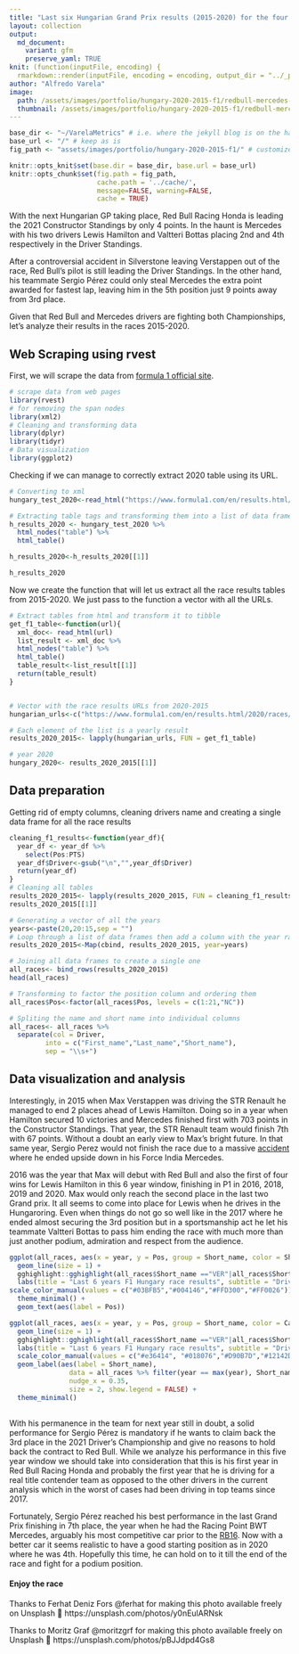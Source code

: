 ```yaml
---
title: "Last six Hungarian Grand Prix results (2015-2020) for the four drivers in the teams leading the Constructor Standings."
layout: collection
output:
  md_document:
    variant: gfm
    preserve_yaml: TRUE
knit: (function(inputFile, encoding) {
  rmarkdown::render(inputFile, encoding = encoding, output_dir = "../_portfolio") })
author: "Alfredo Varela"
image:
  path: /assets/images/portfolio/hungary-2020-2015-f1/redbull-mercedes-rvest.png
  thumbnail: /assets/images/portfolio/hungary-2020-2015-f1/redbull-mercedes-rvest.png
---
```


```r
base_dir <- "~/VarelaMetrics" # i.e. where the jekyll blog is on the hard drive.
base_url <- "/" # keep as is
fig_path <- "assets/images/portfolio/hungary-2020-2015-f1/" # customize to heart's content, I 'spose.

knitr::opts_knit$set(base.dir = base_dir, base.url = base_url)
knitr::opts_chunk$set(fig.path = fig_path,
                      cache.path = '../cache/',
                      message=FALSE, warning=FALSE,
                      cache = TRUE) 
```

With the next Hungarian GP taking place, Red Bull Racing Honda is leading the 2021 Constructor Standings by only 4 points. In the haunt is Mercedes with his two drivers Lewis Hamilton and Valtteri Bottas placing 2nd and 4th respectively in the Driver Standings. 

After a controversial  accident in Silverstone leaving Verstappen out of the race, Red Bull's pilot is still leading the Driver Standings. In the other hand, his teammate Sergio Pérez could only steal Mercedes the extra point awarded for fastest lap, leaving him in the 5th position just 9 points away from 3rd place. 

Given that Red Bull and Mercedes drivers are fighting both Championships, let's analyze their results in the races 2015-2020.

## Web Scraping using rvest

First, we will scrape the data from [formula 1 official site](https://www.formula1.com/en.html). 

```r
# scrape data from web pages 
library(rvest)
# for removing the span nodes
library(xml2)
# Cleaning and transforming data
library(dplyr)
library(tidyr)
# Data visualization 
library(ggplot2)
```

Checking if we can manage to correctly extract 2020 table using its URL.

```r
# Converting to xml
hungary_test_2020<-read_html("https://www.formula1.com/en/results.html/2020/races/1047/hungary/race-result.html")

# Extracting table tags and transforming them into a list of data frames  
h_results_2020 <- hungary_test_2020 %>% 
  html_nodes("table") %>%
  html_table()

h_results_2020<-h_results_2020[[1]]

h_results_2020
```

Now we create the function that will let us extract all the race results tables from 2015-2020. We just pass to the function a vector with all the URLs.

```r
# Extract tables from html and transform it to tibble 
get_f1_table<-function(url){
  xml_doc<- read_html(url)
  list_result <- xml_doc %>% 
  html_nodes("table") %>%
  html_table()
  table_result<-list_result[[1]]
  return(table_result)  
}


# Vector with the race results URLs from 2020-2015
hungarian_urls<-c("https://www.formula1.com/en/results.html/2020/races/1047/hungary/race-result.html","https://www.formula1.com/en/results.html/2019/races/1011/hungary/race-result.html","https://www.formula1.com/en/results.html/2018/races/990/hungary/race-result.html","https://www.formula1.com/en/results.html/2017/races/969/hungary/race-result.html","https://www.formula1.com/en/results.html/2016/races/947/hungary/race-result.html","https://www.formula1.com/en/results.html/2015/races/927/hungary/race-result.html")

# Each element of the list is a yearly result
results_2020_2015<- lapply(hungarian_urls, FUN = get_f1_table)

# year 2020 
hungary_2020<- results_2020_2015[[1]]

```

## Data preparation 

Getting rid of empty columns, cleaning drivers name and creating a single data frame for all the race results 

```r
cleaning_f1_results<-function(year_df){
  year_df <- year_df %>% 
    select(Pos:PTS)
  year_df$Driver<-gsub("\n","",year_df$Driver)
  return(year_df)
}
# Cleaning all tables
results_2020_2015<- lapply(results_2020_2015, FUN = cleaning_f1_results)
results_2020_2015[[1]]

# Generating a vector of all the years
years<-paste(20,20:15,sep = "")
# Loop through a list of data frames then add a column with the year raced for each data frame 
results_2020_2015<-Map(cbind, results_2020_2015, year=years)

# Joining all data frames to create a single one
all_races<- bind_rows(results_2020_2015)
head(all_races)
```

```r
# Transforming to factor the position column and ordering them 
all_races$Pos<-factor(all_races$Pos, levels = c(1:21,"NC"))

# Spliting the name and short name into individual columns 
all_races<- all_races %>%  
  separate(col = Driver,
         into = c("First_name","Last_name","Short_name"),
         sep = "\\s+")
```

## Data visualization and analysis 

Interestingly, in 2015 when Max Verstappen was driving the STR Renault he managed to end 2 places ahead of Lewis Hamilton. Doing so in a year when Hamilton secured 10 victories and Mercedes finished first with 703 points in the Constructor Standings. That year, the STR Renault team would finish 7th with 67 points. Without a doubt an early view to Max's bright future. In that same year, Sergio Perez would not finish the race due to a massive [accident](https://www.youtube.com/watch?v=GxLztchb138) where he ended upside down in his Force India Mercedes. 

2016 was the year that Max will debut with Red Bull and also the first of four wins for Lewis Hamilton in this 6 year window, finishing in P1 in 2016, 2018, 2019 and 2020. Max would only reach the second place in the last two Grand prix. It all seems to come into place for Lewis when he drives in the Hungaroring. Even when things do not go so well like in the 2017 where he ended almost securing the 3rd position but in a sportsmanship act he let his teammate Valtteri Bottas to pass him ending the race with much more than just another podium, admiration and respect from the audience.

```r
ggplot(all_races, aes(x = year, y = Pos, group = Short_name, color = Short_name)) +
  geom_line(size = 1) +
  gghighlight::gghighlight(all_races$Short_name =="VER"|all_races$Short_name=="HAM"|all_races$Short_name=="PER"|all_races$Short_name=="BOT") +
  labs(title = "Last 6 years F1 Hungary race results", subtitle = "Drivers from teams leading the 2021 Constructor Standings are shown.", x = "Year", y = "Position",caption = "Created by Alfredo Varela Vega @VarelaMetrics using data from formula1.com") + 
scale_color_manual(values = c("#03BFB5","#004146","#FFD300","#FF0026")) +
  theme_minimal() +
  geom_text(aes(label = Pos)) 
```



```r
ggplot(all_races, aes(x = year, y = Pos, group = Short_name, color = Car)) +
  geom_line(size = 1) +
  gghighlight::gghighlight(all_races$Short_name =="VER"|all_races$Short_name=="HAM"|all_races$Short_name=="PER"|all_races$Short_name=="BOT", use_direct_label = FALSE) +
  labs(title = "Last 6 years F1 Hungary race results", subtitle = "Drivers from teams leading the 2021 Constructor Standings are shown with the color corresponding to the car they were driving in that year.", x = "Year", y = "Position", caption = "Created by Alfredo Varela Vega @VarelaMetrics using data from formula1.com") + 
  scale_color_manual(values = c("#e36414", "#018076","#D90B7D","#12142D","#1B2B5A","#a74204","#52B6D6")) +
  geom_label(aes(label = Short_name),
               data = all_races %>% filter(year == max(year), Short_name == "PER"| Short_name == "HAM"| Short_name == "VER"| Short_name == "BOT"),
               nudge_x = 0.35,
               size = 2, show.legend = FALSE) + 
  theme_minimal()
   
```

With his permanence in the team for next year still in doubt, a solid performance for Sergio Pérez is mandatory if he wants to claim back the 3rd place in the 2021 Driver's Championship and give no reasons to hold back the contract to Red Bull. While we analyze his performance in this five year window we should take into consideration that this is his first year in Red Bull Racing Honda and probably the first year that he is driving for a real title contender team as opposed to the other drivers in the current analysis which in the worst of cases had been driving in top teams since 2017. 

Fortunately, Sergio Pérez reached his best performance in the last Grand Prix finishing in 7th place, the year when he had the Racing Point BWT Mercedes, arguably his most competitive car prior to the [RB16](https://www.redbull.com/int-es/redbullracing/cars). Now with a better car it seems realistic to have a good starting position as in 2020 where he was 4th. Hopefully this time, he can hold on to it till the end of the race and fight for a podium position.

#### Enjoy the race

Thanks to Ferhat Deniz Fors @ferhat for making this photo available freely on Unsplash 🎁
https://unsplash.com/photos/y0nEulARNsk 

Thanks to Moritz Graf @moritzgrf for making this photo available freely on Unsplash 🎁
https://unsplash.com/photos/pBJJdpd4Gs8 
